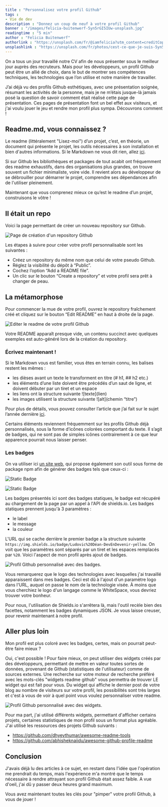 ```yaml
---
title : "Personnalisez votre profil Github"
tags :
- Vie de dev
description : "Donnez un coup de neuf à votre profil Github"
banner : "/images/felicia-buitenwerf-5yn5rGI5IUw-unsplash.jpg"
readingtime : "5 min"
author : "Felicia Buitenwerf"
authorlink : "https://unsplash.com/fr/@iamfelicia?utm_content=creditCopyText&utm_medium=referral&utm_source=unsplash"
unsplashlink : "https://unsplash.com/fr/photos/cest-ce-que-je-suis-5yn5rGI5IUw?utm_content=creditCopyText&utm_medium=referral&utm_source=unsplash"
---
```


On a tous un jour travaillé notre CV afin de nous présenter sous le meilleur jour auprès des recruteurs. Mais pour les développeurs, un profil Github peut être un allié de choix, dans le but de montrer ses compétences techniques, les technologies que l’on utilise et notre manière de travailler.

J’ai déjà vu des profils Github esthétiques, avec une présentation soignée, résumant les activités de la personne, mais je ne m’étais jusque-là jamais posé la question de savoir comment était réalisé cette page de présentation. Ces pages de présentation font un bel effet aux visiteurs, et j'ai voulu jouer le jeu et rendre mon profil plus sympa. Découvrons comment !

## Readme.md, vous connaissez ?

Le readme (littéralement "Lisez-moi") d’un projet, c’est, en théorie, un document qui présente le projet, les outils nécessaires à son installation et bien d'autres informations. Si le Markdown ne vous dit rien, allez [ici](https://ludovicdean.github.io/blog/markdown).

Si sur Github les bibliothèques et packages de tout acabit ont fréquemment des readme exhaustifs, dans des organisations plus grandes, on trouve souvent un fichier minimaliste, voire vide. Il revient alors au développeur de se débrouiller pour démarrer le projet, comprendre ses dépendances afin de l'utiliser pleinement.

Maintenant que vous comprenez mieux ce qu’est le readme d’un projet, construisons le vôtre !

## Il était un repo

Voici la page permettant de créer un nouveau repository sur Github.

![Page de création d'un repository Github](/devendevenir/images/github-profile-create-new-repository.png)

Les étapes à suivre pour créer votre profil personnalisable sont les suivantes :

- Créez un repository du même nom que celui de votre pseudo Github.
- Réglez la visibilité du dépôt à “Public”.
- Cochez l’option “Add a README file”.
- Un clic sur le bouton “Create a repository” et votre profil sera prêt à changer de peau.

## La métamorphose

Pour commencer la mue de votre profil, ouvrez le repository fraîchement créé et cliquez sur le bouton “Edit README” en haut à droite de la page.

![Editer le readme de votre profil Github](/devendevenir/images/github-profile-edit-readme.png)

Votre README apparaît presque vide, un contenu succinct avec quelques exemples est auto-généré lors de la création du repository.

### Écrivez maintenant !

Si le Markdown vous est familier, vous êtes en terrain connu, les balises restent les mêmes :

- les dièses avant un texte le transforment en titre (# h1, ## h2 etc.)
- les éléments d’une liste doivent être précédés d’un saut de ligne, et doivent débuter par un tiret et un espace
- les liens ont la structure suivante \!\[texte\](lien)
- les images utilisent la structure suivante !\[alt\](chemin “titre”)

Pour plus de détails, vous pouvez consulter l’article que j’ai fait sur le sujet l’année dernière [ici](https://ludovicdean.github.io/devendevenir/blog/markdown/).

Certains éléments reviennent fréquemment sur les profils Github déjà personnalisés, sous la forme d’icônes colorées comportant du texte. Il s’agit de badges, qui ne sont pas de simples icônes contrairement à ce que leur apparence pourrait nous laisser penser.

### Les badges

On va utiliser ici [un site web](shields.io), qui propose également son outil sous forme de package npm afin de générer des badges tels que ceux-ci :

![Static Badge](https://img.shields.io/badge/Ludovic%20Déan-DevEnDevenir-yellow)

![Static Badge](https://img.shields.io/badge/Chargement-90%25-yellow)

Les badges présentés ici sont des badges statiques, le badge est récupéré au chargement de la page par un appel à l'API de shields.io. Les badges statiques prennent jusqu'à 3 paramètres :

- le label
- le message
- la couleur

L'URL qui se cache derrière le premier badge a la structure suivante `https://img.shields.io/badge/Ludovic%20Déan-DevEnDevenir-yellow`. On voit que les paramètres sont séparés par un tiret et les espaces remplacés par `%20`. Voici l'aspect de mon profil après ajout de badges.

![Profil Github personnalisé avec des badges.](/devendevenir/images/github-badges.png)

Vous remarquerez que le logo des technologies avec lesquelles j'ai travaillé apparaissent dans mes badges. Ceci est dû à l'ajout d'un paramètre logo dans l'URL, auquel on passe le nom de la technologie visée. À moins que vous cherchiez le logo d'un langage comme le WhiteSpace, vous devriez trouver votre bonheur.

Pour nous, l'utilisation de Shields.io s'arrêtera là, mais l'outil recèle bien des facettes, notamment les badges dynamiques JSON. Je vous laisse creuser, pour revenir maintenant à notre profil.

## Aller plus loin

Mon profil est plus coloré avec les badges, certes, mais on pourrait peut-être faire mieux ?

Oui, c'est possible ! Pour faire mieux, on peut utiliser des widgets créés par des développeurs, permettant de mettre en valeur toutes sortes de données, provenant de Github (statistiques de l'utilisateur) comme de sources externes. Une recherche sur votre moteur de recherche préféré avec les mots-clés "widgets readme github" vous permettra de trouver LE widget qui est fait pour vous. Du widget qui affiche le dernier post de votre blog au nombre de visiteurs sur votre profil, les possibilités sont très larges et c'est à vous de voir à quel point vous voulez personnaliser votre readme.

![Profil Github personnalisé avec des widgets.](/devendevenir/images/github-widgets.png)

Pour ma part, j'ai utilisé différents widgets, permettant d'afficher certains projets, certaines statistiques de mon profil sous un format plus agréable. J'ai utilisé les ressources des projets Github suivants :

- https://github.com/dhyeythumar/awesome-readme-tools
- https://github.com/abhisheknaiidu/awesome-github-profile-readme

## Conclusion

J'avais déjà lu des articles à ce sujet, en restant dans l'idée que l'opération me prendrait du temps, mais l'expérience m'a montré que le temps nécessaire à rendre attrayant son profil Github était assez faible. A vue d'oeil, j'ai dû y passer deux heures grand maximum.

Vous avez maintenant toutes les clés pour "pimper" votre profil Github, à vous de jouer !